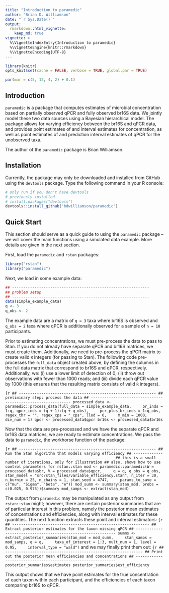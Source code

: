 ```yaml
---
title: "Introduction to paramedic"
author: "Brian D. Williamson"
date: "`r Sys.Date()`"
output:
  rmarkdown::html_vignette:
    keep_md: true
vignette: >
  %\VignetteIndexEntry{Introduction to paramedic}
  %\VignetteEngine{knitr::rmarkdown}
  %\VignetteEncoding{UTF-8}
---
```


```r
library(knitr)
opts_knit$set(cache = FALSE, verbose = TRUE, global.par = TRUE)
```

```r
par(mar = c(5, 12, 4, 2) + 0.1)
```

## Introduction

`paramedic` is a package that computes estimates of microbial concentration based on partially observed qPCR and fully observed br16S data. We jointly model these two data sources using a Bayesian hierarchical model. The package allows for varying efficiency between the br16S and qPCR data, and provides point estimates of and interval estimates for concentration, as well as point estimates of and prediction interval estimates of qPCR for the unobserved taxa.

The author of the `paramedic` package is Brian Williamson.

## Installation

Currently, the package may only be downloaded and installed from GitHub using the `devtools` package. Type the following command in your R console:

```r
# only run if you don't have devtools
# previously installed
# install.packages("devtools")
devtools::install_github("bdwilliamson/paramedic")
```

## Quick Start

This section should serve as a quick guide to using the `paramedic` package -- we will cover the main functions using a simulated data example. More details are given in the next section.

First, load the `paramedic` and `rstan` packages:
```r
library("rstan")
library("paramedic")
```

Next, we load in some example data:
```r
## -------------------------------------------------------------
## problem setup
## -------------------------------------------------------------
data(simple_example_data)
q <- 3
q_obs <- 2
```

The example data are a matrix of `q = 3` taxa where br16S is observed and `q_obs = 2` taxa where qPCR is additionally observed for a sample of `n = 10` participants.

Prior to estimating concentrations, we must pre-process the data to pass to Stan. If you do not already have separate qPCR and br16S matrices, we must create them. Additionally, we need to pre-process the qPCR matrix to create valid `R` integers (for passing to Stan). The following code pre-processes the `full_data` object created above, by defining the columns in the full data matrix that correspond to br16S and qPCR, respectively. Additionally, we: (i) use a lower limit of detection of 0; (ii) throw out observations with fewer than 1000 reads; and (iii) divide each qPCR value by 1000 (this ensures that the resulting matrix consists of valid `R` integers).

```{r
## -------------------------------------------------------------
## preliminary step: process the data
## -------------------------------------------------------------
processed_data <- paramedic::process_data(full_data = simple_example_data,
    br_inds = 1:q, qpcr_inds = (q + 1):(q + q_obs),
    pcr_plus_br_inds = 1:q_obs,
    regex_thr = "", regex_cps = "_cps", llod = 0,
    m_min = 1000, div_num = 1)
qpcr <- processed_data$qpcr
br16s <- processed_data$br16s
```

Now that the data are pre-processed and we have the separate qPCR and br16S data matrices, we are ready to estimate concentrations. We pass the data to `paramedic`, the workhorse function of the package:

```{r
## -------------------------------------------------------------
## Run the Stan algorithm that models varying efficiency
## -------------------------------------------------------------
## this is a small number of iterations, only for illustration
## also, shows how to use control parameters for rstan::stan
mod <- paramedic::paramedic(W = processed_data$br, V = processed_data$qpcr,
    q = q, q_obs = q_obs,
    stan_model = "src/stan_files/variable_efficiency.stan", n_iter = 30,
    n_burnin = 25, n_chains = 1, stan_seed = 4747,
    params_to_save = c("mu", "Sigma", "beta", "e"))
mod_summ <- summary(stan_mod, probs = c(0.025, 0.975))$summary
mod_samps <- extract(stan_mod)
```

The output from `paramedic` may be manipulated as any output from `rstan::stan` might; however, there are certain posterior summaries that are of particular interest in this problem, namely the posterior mean estimates of concentrations and efficiencies, along with interval estimates for these quantities. The next function extracts these point and interval estimators:
```{r
## -------------------------------------------------------------
## Extract posterior estimates for the taxon missing qPCR
## -------------------------------------------------------------
summs <- extract_posterior_summaries(stan_mod = mod_summ,
    stan_samps = mod_samps, q = q,
    taxa_of_interest = 1:3, mult_num = 1, level = 0.95,
    interval_type = "wald")
```
and we may finally print them out:
```{r
## -------------------------------------------------------------
## Print out the posterior mean efficiencies and concentrations
## -------------------------------------------------------------
posterior_summaries$estimates
posterior_summaries$est_efficiency
```

This output shows that we have point estimates for the true concentration of each taxon within each participant, and the efficiencies of each taxon comparing br16S to qPCR.
